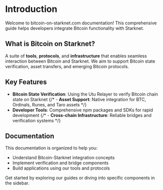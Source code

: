 # Introduction

Welcome to bitcoin-on-starknet.com documentation! This comprehensive guide helps developers integrate Bitcoin functionality with Starknet.

## What is Bitcoin on Starknet?

A suite of **tools**, **protocols**, and **infrastructure** that enables seamless interaction between Bitcoin and Starknet. We aim to support Bitcoin state verification, asset transfers, and emerging Bitcoin protocols.

## Key Features

- **Bitcoin State Verification**: Using the Utu Relayer to verify Bitcoin chain state on Starknet
{/* - **Asset Support**: Native integration for BTC, Ordinals, Runes, and Taro assets */}
- **Developer Tools**: Comprehensive npm packages and SDKs for rapid development
{/* - **Cross-chain Infrastructure**: Reliable bridges and verification systems */}


## Documentation

This documentation is organized to help you:
- Understand Bitcoin-Starknet integration concepts
- Implement verification and bridge components
- Build applications using our tools and protocols

Get started by exploring our guides or diving into specific components in the sidebar.
